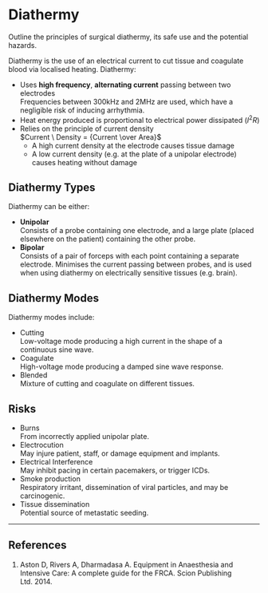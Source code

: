 # Diathermy

:::ANZCA
Outline the principles of surgical diathermy, its safe use and the potential hazards.
:::

Diathermy is the use of an electrical current to cut tissue and coagulate blood via localised heating. Diathermy:

* Uses **high frequency**, **alternating current** passing between two electrodes\
Frequencies between 300kHz and 2MHz are used, which have a negligible risk of inducing arrhythmia.
* Heat energy produced is proportional to electrical power dissipated ($I^2R$)
* Relies on the principle of current density\
$Current \ Density = {Current \over Area}$
    * A high current density at the electrode causes tissue damage
    * A low current density (e.g. at the plate of a unipolar electrode) causes heating without damage

## Diathermy Types

Diathermy can be either:

* **Unipolar**\
Consists of a probe containing one electrode, and a large plate (placed elsewhere on the patient) containing the other probe.
* **Bipolar**\
Consists of a pair of forceps with each point containing a separate electrode. Minimises the current passing between probes, and is used when using diathermy on electrically sensitive tissues (e.g. brain).

## Diathermy Modes

Diathermy modes include:

* Cutting\
Low-voltage mode producing a high current in the shape of a continuous sine wave.
* Coagulate\
High-voltage mode producing a damped sine wave response.
* Blended\
Mixture of cutting and coagulate on different tissues.

## Risks

* Burns\
From incorrectly applied unipolar plate.
* Electrocution\
May injure patient, staff, or damage equipment and implants.
* Electrical Interference\
May inhibit pacing in certain pacemakers, or trigger ICDs.
* Smoke production\
Respiratory irritant, dissemination of viral particles, and may be carcinogenic.
* Tissue dissemination\
Potential source of metastatic seeding.

---

## References

1. Aston D, Rivers A, Dharmadasa A. Equipment in Anaesthesia and Intensive Care: A complete guide for the FRCA. Scion Publishing Ltd. 2014.

